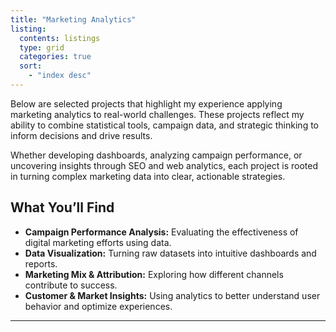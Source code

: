 ---
title: "Marketing Analytics"
listing: 
  contents: listings
  type: grid
  categories: true
  sort: 
    - "index desc"
---

Below are selected projects that highlight my experience applying marketing analytics to real-world challenges. These projects reflect my ability to combine statistical tools, campaign data, and strategic thinking to inform decisions and drive results.

Whether developing dashboards, analyzing campaign performance, or uncovering insights through SEO and web analytics, each project is rooted in turning complex marketing data into clear, actionable strategies.

## What You’ll Find

- **Campaign Performance Analysis:** Evaluating the effectiveness of digital marketing efforts using data.
- **Data Visualization:** Turning raw datasets into intuitive dashboards and reports.
- **Marketing Mix & Attribution:** Exploring how different channels contribute to success.
- **Customer & Market Insights:** Using analytics to better understand user behavior and optimize experiences.

---